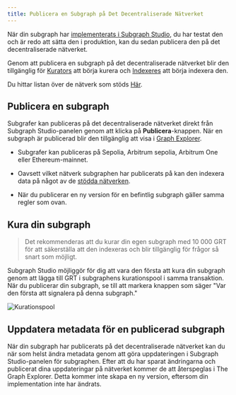 ```yaml
---
title: Publicera en Subgraph på Det Decentraliserade Nätverket
---
```


När din subgraph har [implementerats i Subgraph Studio](/deploying/deploying-a-subgraph-to-studio), du har testat den och är redo att sätta den i produktion, kan du sedan publicera den på det decentraliserade nätverket.

Genom att publicera en subgraph på det decentraliserade nätverket blir den tillgänglig för [Kurators](/network/curating) att börja kurera och [Indexeres](/network/indexing) att börja indexera den.

<VideoEmbed youtube="HfDgC2oNnwo" />

Du hittar listan över de nätverk som stöds [Här](/developing/supported-networks).

## Publicera en subgraph

Subgrafer kan publiceras på det decentraliserade nätverket direkt från Subgraph Studio-panelen genom att klicka på **Publicera**-knappen. När en subgraph är publicerad blir den tillgänglig att visa i [Graph Explorer](https://thegraph.com/explorer/).

- Subgrafer kan publiceras på Sepolia, Arbitrum sepolia, Arbitrum One eller Ethereum-mainnet.

- Oavsett vilket nätverk subgraphen har publicerats på kan den indexera data på något av de [stödda nätverken](/developing/supported-networks).

- När du publicerar en ny version för en befintlig subgraph gäller samma regler som ovan.

## Kura din subgraph

> Det rekommenderas att du kurar din egen subgraph med 10 000 GRT för att säkerställa att den indexeras och blir tillgänglig för frågor så snart som möjligt.

Subgraph Studio möjliggör för dig att vara den första att kura din subgraph genom att lägga till GRT i subgraphens kurationspool i samma transaktion. När du publicerar din subgraph, se till att markera knappen som säger "Var den första att signalera på denna subgraph."

![Kurationspool](/img/curate-own-subgraph-tx.png)

## Uppdatera metadata för en publicerad subgraph

När din subgraph har publicerats på det decentraliserade nätverket kan du när som helst ändra metadata genom att göra uppdateringen i Subgraph Studio-panelen för subgraphen. Efter att du har sparat ändringarna och publicerat dina uppdateringar på nätverket kommer de att återspeglas i The Graph Explorer. Detta kommer inte skapa en ny version, eftersom din implementation inte har ändrats.
